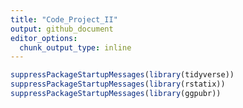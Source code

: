 ```yaml
---
title: "Code_Project_II"
output: github_document
editor_options: 
  chunk_output_type: inline
---
```


```r
suppressPackageStartupMessages(library(tidyverse))
suppressPackageStartupMessages(library(rstatix))
suppressPackageStartupMessages(library(ggpubr))
```

```r

```

